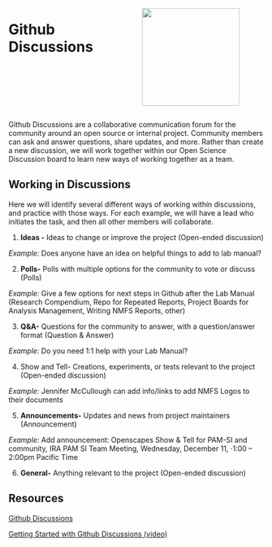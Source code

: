 ::: columns
::: {.column width="50%"}
# Github Discussions
:::

::: {.column width="50%"}
![](images/githubDiscussionsLogo.png){width="2in"}
:::
:::

Github Discussions are a collaborative communication forum for the community around an open source or internal project. Community members can ask and answer questions, share updates, and more. Rather than create a new discussion, we will work together within our Open Science Discussion board to learn new ways of working together as a team.

## Working in Discussions

Here we will identify several different ways of working within discussions, and practice with those ways. For each example, we will have a lead who initiates the task, and then all other members will collaborate.

1.  **Ideas -** Ideas to change or improve the project (Open-ended discussion)

*Example:* Does anyone have an idea on helpful things to add to lab manual?

2.  **Polls-** Polls with multiple options for the community to vote or discuss (Polls)

*Example:* Give a few options for next steps in Github after the Lab Manual (Research Compendium, Repo for Repeated Reports, Project Boards for Analysis Management, Writing NMFS Reports, other)

3.  **Q&A-** Questions for the community to answer, with a question/answer format (Question & Answer)

*Example:* Do you need 1:1 help with your Lab Manual?

4.  Show and Tell- Creations, experiments, or tests relevant to the project (Open-ended discussion)

*Example:* Jennifer McCullough can add info/links to add NMFS Logos to their documents

5.  **Announcements-** Updates and news from project maintainers (Announcement)

*Example:* Add announcement: Openscapes Show & Tell for PAM-SI and community, IRA PAM SI Team Meeting, Wednesday, December 11, ⋅1:00 – 2:00pm Pacific Time

6.  **General-** Anything relevant to the project (Open-ended discussion)

## Resources

[Github Discussions](https://resources.github.com/devops/process/planning/discussions/)

[Getting Started with Github Discussions (video)](https://youtu.be/rgCMmg9lBNw?feature=shared)
